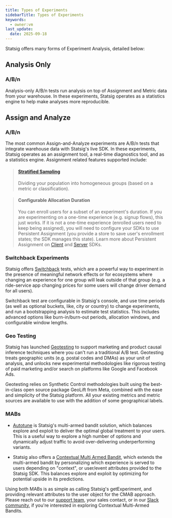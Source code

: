 ```yaml
---
title: Types of Experiments
sidebarTitle: Types of Experiments
keywords:
  - owner:vm
last_update:
  date: 2025-09-18
---
```


Statsig offers many forms of Experiment Analysis, detailed below:

## Analysis Only

### A/B/n

Analysis-only A/B/n tests run analysis on top of Assignment and Metric data from your warehouse. In these experiments, Statsig operates as a statistics engine to help make analyses more reproducible.

## Assign and Analyze

### A/B/n

The most common Assign-and-Analyze experiments are A/B/n tests that integrate warehouse data with Statsig's live SDK. In these experiments, Statsig operates as an assignment tool, a real-time diagnostics tool, and as a statistics engine. Assignment related features supported include:

> #### [Stratified Sampling](/experiments-plus/stratified-sampling)
> Dividing your population into homogeneous groups (based on a metric or classification).

> #### Configurable Allocation Duration
> You can enroll users for a subset of an experiment's duration. If you are experimenting on a one-time experience (e.g. signup flows), this just works. If it is not a one-time experience (enrolled users need to keep being assigned), you will need to configure your SDKs to use Persistent Assignment (you provide a store to save user's enrollment states; the SDK manages this state). Learn more about Persistent Assignment on  [Client](/client/concepts/persistent_assignment) and [Server](/server/concepts/persistent_assignment) SDKs.

### Switchback Experiments

Statsig offers [Switchback](/experiments-plus/switchback-tests) tests, which are a powerful way to experiment in the presence of meaningful network effects or for ecosystems where changing an experience for one group will leak outside of that group (e.g. a ride-service app changing prices for some users will change driver demand for all users).

Switchback test are configurable in Statsig's console, and use time periods (as well as optional buckets, like, city or country) to change experiments, and run a bootstrapping analysis to estimate test statistics. This includes advanced options like burn-in/burn-out periods, allocation windows, and configurable window lengths.

### Geo Testing

Statsig has launched [Geotesting](/experiments-plus/geotests) to support marketing and product causal inference techniques where you can't run a traditional A/B test. Geotesting treats geographic units (e.g. postal codes and DMAs) as your unit of analysis, and unlocks new experimental methodologies like rigorous testing of paid marketing and/or search on platforms like Google and Facebook Ads.

Geotesting relies on Synthetic Control methodologies built using the best-in-class open source package GeoLift from Meta, combined with the ease and simplicity of the Statsig platform. All your existing metrics and metric sources are available to use with the addition of some geographical labels.

### MABs

- [Autotune](/statsig-warehouse-native/features/autotune) is Statsig's multi-armed bandit solution, which balances explore and exploit to deliver the optimal global treatment to your users. This is a useful way to explore a high number of options and dynamically adjust traffic to avoid over-delivering underperforming variants.

- Statsig also offers a [Contextual Multi Armed Bandit](/autotune/contextual/introduction), which extends the multi-armed bandit by personalizing which experience is served to users depending on "context", or user/event attributes provided to the Statsig SDK. This balances explore and exploit by optimizing for potential upside in its predictions.

Using both MABs is as simple as calling Statsig's getExperiment, and providing relevant attributes to the user object for the CMAB approach. Please reach out to our [support team](mailto:support@statsig.com), your sales contact, or in our [Slack community](https://statsig.com/slack), if you're interested in exploring Contextual Multi-Armed Bandits.
